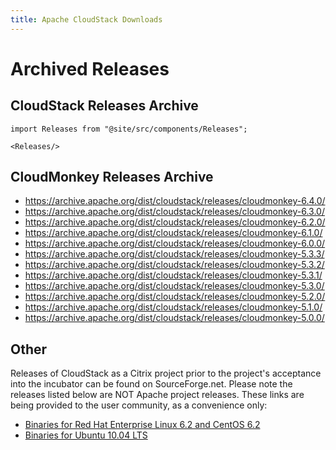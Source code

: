 ```yaml
---
title: Apache CloudStack Downloads
---
```


# Archived Releases

## CloudStack Releases Archive

````mdx-code-block
import Releases from "@site/src/components/Releases";

<Releases/>
````

## CloudMonkey Releases Archive

- https://archive.apache.org/dist/cloudstack/releases/cloudmonkey-6.4.0/
- https://archive.apache.org/dist/cloudstack/releases/cloudmonkey-6.3.0/
- https://archive.apache.org/dist/cloudstack/releases/cloudmonkey-6.2.0/
- https://archive.apache.org/dist/cloudstack/releases/cloudmonkey-6.1.0/
- https://archive.apache.org/dist/cloudstack/releases/cloudmonkey-6.0.0/
- https://archive.apache.org/dist/cloudstack/releases/cloudmonkey-5.3.3/
- https://archive.apache.org/dist/cloudstack/releases/cloudmonkey-5.3.2/
- https://archive.apache.org/dist/cloudstack/releases/cloudmonkey-5.3.1/
- https://archive.apache.org/dist/cloudstack/releases/cloudmonkey-5.3.0/
- https://archive.apache.org/dist/cloudstack/releases/cloudmonkey-5.2.0/
- https://archive.apache.org/dist/cloudstack/releases/cloudmonkey-5.1.0/
- https://archive.apache.org/dist/cloudstack/releases/cloudmonkey-5.0.0/

## Other

Releases of CloudStack as a Citrix project prior to the project's acceptance
into the incubator can be found on SourceForge.net. Please note the releases
listed below are NOT Apache project releases. These
links are being provided to the user community, as a convenience only:

- [Binaries for Red Hat Enterprise Linux 6.2 and CentOS 6.2](http://sourceforge.net/projects/cloudstack/files/CloudStack%20Acton/3.0.2/CloudStack-oss-3.0.2-1-rhel6.2.tar.gz/download)
- [Binaries for Ubuntu 10.04 LTS](http://sourceforge.net/projects/cloudstack/files/CloudStack%20Acton/3.0.2/CloudStack-oss-3.0.2-1-ubuntu10.04.tar.gz/download)

